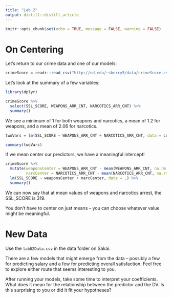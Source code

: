 ```yaml
---
title: "Lab 2"
output: distill::distill_article
---
```


```r
knitr::opts_chunk$set(echo = TRUE, message = FALSE, warning = FALSE)
```

# On Centering

Let's return to our crime data and one of our models:

```r
crimeScore = readr::read_csv("http://nd.edu/~sberry5/data/crimeScore.csv")
```

Let's look at the summary of a few variables:

```r
library(dplyr)

crimeScore %>% 
  select(SSL_SCORE, WEAPONS_ARR_CNT, NARCOTICS_ARR_CNT) %>% 
  summary()
```

We see a minimum of 1 for both weapons and narcotics, a mean of 1.2 for weapons, and a mean of 2.06 for narcotics.

```r
twoVars = lm(SSL_SCORE ~ WEAPONS_ARR_CNT + NARCOTICS_ARR_CNT, data = crimeScore)

summary(twoVars)
```

If we mean center our predictors, we have a meaningful intercept!

```r
crimeScore %>% 
  mutate(weaponsCenter = WEAPONS_ARR_CNT - mean(WEAPONS_ARR_CNT, na.rm = TRUE), 
         narcCenter = NARCOTICS_ARR_CNT - mean(NARCOTICS_ARR_CNT, na.rm = TRUE)) %>% 
  lm(SSL_SCORE ~ weaponsCenter + narcCenter, data = .) %>% 
  summary()
```

We can now say that at mean values of weapons and narcotics arrest, the SSL_SCORE is 319.

You don't have to center on just means -- you can choose whatever value might be meaningful.


# New Data


Use the `lab02Data.csv` in the data folder on Sakai.

There are a few models that might emerge from the data -- possibly a few for predicting salary and a few for predicting overall satisfaction. Feel free to explore either route that seems interesting to you.

After running your models, take some time to interpret your coefficients. What does it mean for the relationship between the predictor and the DV. Is this surprising to you or did it fit your hypotheses?